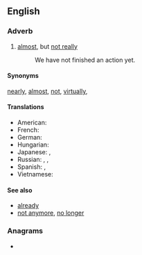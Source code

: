==English==

===Adverb===
{{en-adv|-}}



# [[almost]], but [[not really]]
#: We have not finished an action yet.

====Synonyms====
[[nearly]], [[almost]], [[not]], [[virtually]],
====Translations====
{{trans-top|nearly}}
* American: {{t|ase|OpenB@NearSideTrunkhigh-PalmBack Nod}}
* French: {{t+|fr|pas encore}}
* German: {{t|de|noch nicht}}
* Hungarian: {{t|hu|még nem}}
* Japanese: {{qualifier|short answer or in a negative sentence}} {{t+|ja|まだ|tr=mada|sc=Jpan}}, {{t+|ja|まだまだ|tr=madamada|sc=Jpan}}
* Russian: {{t|ru|[[пока́]] [[не́т]]}}, {{t|ru|ещё не́т}}, {{t|ru|[[всё ещё]] [[не́т]]}}
* Spanish: {{t|es|todavía no}}, {{t|es|aún no}}
* Vietnamese: {{t+|vi|chưa}}
{{trans-bottom}}

====See also====
* [[already]]
* [[not anymore]], [[no longer]]

===Anagrams===
* {{anagrams|en|a=enotty|yotten}}